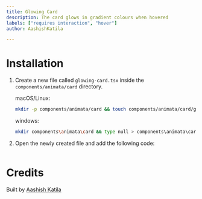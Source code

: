 ```yaml
---
title: Glowing Card
description: The card glows in gradient colours when hovered
labels: ["requires interaction", "hover"]
author: AashishKatila

---
```


<ComponentPreview name="card-glowing-card--docs" />

# Installation

1. Create a new file called `glowing-card.tsx` inside the `components/animata/card` directory.

   macOS/Linux:

   ```bash
   mkdir -p components/animata/card && touch components/animata/card/glowing-card.tsx
   ```

   windows:

   ```bash
   mkdir components\animata\card && type null > components\animata\card\glowing-card.tsx
   ```

2. Open the newly created file and add the following code:

```jsx file=<rootDir>/animata/card/glowing-card.tsx

```

# Credits

Built by [Aashish Katila](https://github.com/AashishKatila)